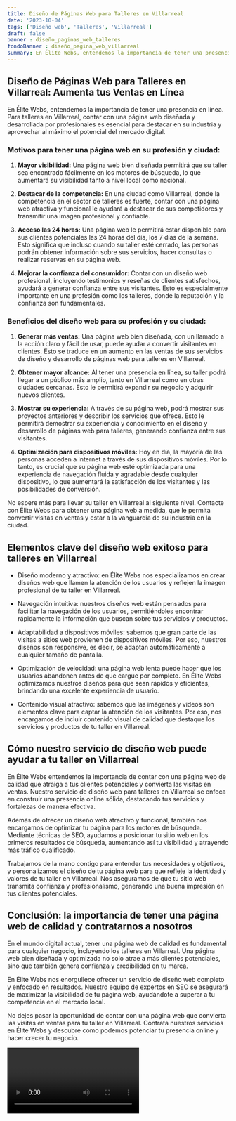 ```yaml
---
title: Diseño de Páginas Web para Talleres en Villarreal
date: '2023-10-04'
tags: ['Diseño web', 'Talleres', 'Villarreal']
draft: false
banner : diseño_paginas_web_talleres
fondoBanner : diseño_pagina_web_villarreal
summary: En Élite Webs, entendemos la importancia de tener una presencia en línea. Para talleres en Villarreal, contar con una página web diseñada y desarrollada por profesionales es esencial para destacar en su industria y aprovechar al máximo el potencial del mercado digital. 
---
```


## Diseño de Páginas Web para Talleres en Villarreal: Aumenta tus Ventas en Línea

En Élite Webs, entendemos la importancia de tener una presencia en línea. Para talleres en Villarreal, contar con una página web diseñada y desarrollada por profesionales es esencial para destacar en su industria y aprovechar al máximo el potencial del mercado digital. 

### Motivos para tener una página web en su profesión y ciudad:

1. **Mayor visibilidad:** Una página web bien diseñada permitirá que su taller sea encontrado fácilmente en los motores de búsqueda, lo que aumentará su visibilidad tanto a nivel local como nacional. 

2. **Destacar de la competencia:** En una ciudad como Villarreal, donde la competencia en el sector de talleres es fuerte, contar con una página web atractiva y funcional le ayudará a destacar de sus competidores y transmitir una imagen profesional y confiable. 

3. **Acceso las 24 horas:** Una página web le permitirá estar disponible para sus clientes potenciales las 24 horas del día, los 7 días de la semana. Esto significa que incluso cuando su taller esté cerrado, las personas podrán obtener información sobre sus servicios, hacer consultas o realizar reservas en su página web.

4. **Mejorar la confianza del consumidor:** Contar con un diseño web profesional, incluyendo testimonios y reseñas de clientes satisfechos, ayudará a generar confianza entre sus visitantes. Esto es especialmente importante en una profesión como los talleres, donde la reputación y la confianza son fundamentales.

### Beneficios del diseño web para su profesión y su ciudad:

1. **Generar más ventas:** Una página web bien diseñada, con un llamado a la acción claro y fácil de usar, puede ayudar a convertir visitantes en clientes. Esto se traduce en un aumento en las ventas de sus servicios de diseño y desarrollo de páginas web para talleres en Villarreal.

2. **Obtener mayor alcance:** Al tener una presencia en línea, su taller podrá llegar a un público más amplio, tanto en Villarreal como en otras ciudades cercanas. Esto le permitirá expandir su negocio y adquirir nuevos clientes.

3. **Mostrar su experiencia:** A través de su página web, podrá mostrar sus proyectos anteriores y describir los servicios que ofrece. Esto le permitirá demostrar su experiencia y conocimiento en el diseño y desarrollo de páginas web para talleres, generando confianza entre sus visitantes.

4. **Optimización para dispositivos móviles:** Hoy en día, la mayoría de las personas acceden a internet a través de sus dispositivos móviles. Por lo tanto, es crucial que su página web esté optimizada para una experiencia de navegación fluida y agradable desde cualquier dispositivo, lo que aumentará la satisfacción de los visitantes y las posibilidades de conversión.

No espere más para llevar su taller en Villarreal al siguiente nivel. Contacte con Élite Webs para obtener una página web a medida, que le permita convertir visitas en ventas y estar a la vanguardia de su industria en la ciudad.

<GifSeo />

<Cta />

## Elementos clave del diseño web exitoso para talleres en Villarreal

- Diseño moderno y atractivo: en Élite Webs nos especializamos en crear diseños web que llamen la atención de los usuarios y reflejen la imagen profesional de tu taller en Villarreal.

- Navegación intuitiva: nuestros diseños web están pensados para facilitar la navegación de los usuarios, permitiéndoles encontrar rápidamente la información que buscan sobre tus servicios y productos.

- Adaptabilidad a dispositivos móviles: sabemos que gran parte de las visitas a sitios web provienen de dispositivos móviles. Por eso, nuestros diseños son responsive, es decir, se adaptan automáticamente a cualquier tamaño de pantalla.

- Optimización de velocidad: una página web lenta puede hacer que los usuarios abandonen antes de que cargue por completo. En Élite Webs optimizamos nuestros diseños para que sean rápidos y eficientes, brindando una excelente experiencia de usuario.

- Contenido visual atractivo: sabemos que las imágenes y videos son elementos clave para captar la atención de los visitantes. Por eso, nos encargamos de incluir contenido visual de calidad que destaque los servicios y productos de tu taller en Villarreal.

## Cómo nuestro servicio de diseño web puede ayudar a tu taller en Villarreal

En Élite Webs entendemos la importancia de contar con una página web de calidad que atraiga a tus clientes potenciales y convierta las visitas en ventas. Nuestro servicio de diseño web para talleres en Villarreal se enfoca en construir una presencia online sólida, destacando tus servicios y fortalezas de manera efectiva.

Además de ofrecer un diseño web atractivo y funcional, también nos encargamos de optimizar tu página para los motores de búsqueda. Mediante técnicas de SEO, ayudamos a posicionar tu sitio web en los primeros resultados de búsqueda, aumentando así tu visibilidad y atrayendo más tráfico cualificado.

Trabajamos de la mano contigo para entender tus necesidades y objetivos, y personalizamos el diseño de tu página web para que refleje la identidad y valores de tu taller en Villarreal. Nos aseguramos de que tu sitio web transmita confianza y profesionalismo, generando una buena impresión en tus clientes potenciales.

## Conclusión: la importancia de tener una página web de calidad y contratarnos a nosotros

En el mundo digital actual, tener una página web de calidad es fundamental para cualquier negocio, incluyendo los talleres en Villarreal. Una página web bien diseñada y optimizada no solo atrae a más clientes potenciales, sino que también genera confianza y credibilidad en tu marca.

En Élite Webs nos enorgullece ofrecer un servicio de diseño web completo y enfocado en resultados. Nuestro equipo de expertos en SEO se asegurará de maximizar la visibilidad de tu página web, ayudándote a superar a tu competencia en el mercado local.

No dejes pasar la oportunidad de contar con una página web que convierta las visitas en ventas para tu taller en Villarreal. Contrata nuestros servicios en Élite Webs y descubre cómo podemos potenciar tu presencia online y hacer crecer tu negocio.

<Video />

<CtaBot job='Talleres' city='Villarreal'/>

<Gmaps query='Villarreal+españa+maps' />